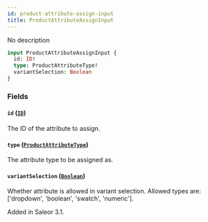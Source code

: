 ```yaml
---
id: product-attribute-assign-input
title: ProductAttributeAssignInput
---
```


No description

```graphql
input ProductAttributeAssignInput {
  id: ID!
  type: ProductAttributeType!
  variantSelection: Boolean
}
```

### Fields

#### `id` ([`ID`](../../../developer/api-reference/scalars/id))

The ID of the attribute to assign.

#### `type` ([`ProductAttributeType`](../../../developer/api-reference/enums/product-attribute-type))

The attribute type to be assigned as.

#### `variantSelection` ([`Boolean`](../../../developer/api-reference/scalars/boolean))

Whether attribute is allowed in variant selection. Allowed types are: ['dropdown', 'boolean', 'swatch', 'numeric'].

Added in Saleor 3.1.
